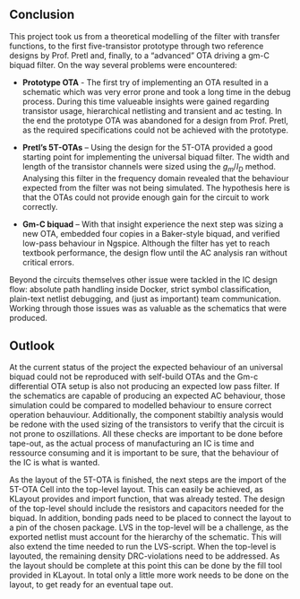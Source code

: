 ## Conclusion  
This project took us from a theoretical modelling of the filter with transfer functions, to the first five-transistor prototype through two
reference designs by Prof. Pretl and, finally, to a “advanced” OTA driving a gm-C biquad filter. On the way several problems were encountered:

* **Prototype OTA** - The first try of implementing an OTA resulted in a schematic which was very error prone and took a long time in the debug process. During this time valueable insights were gained regarding transistor usage, hierarchical netlisting and transient and ac testing. In the end the prototype OTA was abandoned for a design from Prof. Pretl, as the required specifications could not be achieved with the prototype.

* **Pretl’s 5T-OTAs** – Using the design for the 5T-OTA provided a good starting point for implementing the universal biquad filter. The width and length of the transistor channels were sized using the $g_m/I_D$ method. Analysing this filter in the frequency domain revealed that the behaviour expected from the filter was not being simulated. The hypothesis here is that the OTAs could not provide enough gain for the circuit to work correctly.

* **Gm-C biquad** – With that insight experience the next step was sizing a new OTA, embedded four copies in a Baker-style biquad, and verified low-pass behaviour
  in Ngspice.  Although the filter has yet to reach textbook performance, the design flow until the AC analysis ran without critical errors.

Beyond the circuits themselves other issue were tackled in the IC design flow:
absolute path handling inside Docker, strict symbol classification,
plain-text netlist debugging, and (just as important) team communication.
Working through those issues was as valuable as the schematics that were produced.

## Outlook

At the current status of the project the expected behaviour of an universal biquad could not be reproduced with self-build OTAs and the Gm-c differential OTA setup is also not producing an expected low pass filter. If the schematics are capable of producing an expected AC behaviour, those simulation could be compared to modelled behaviour to ensure correct operation behauviour. Additionally, the component stabiltiy analysis would be redone with the used sizing of the transistors to verify that the circuit is not prone to oszillations. All these checks are important to be done before tape-out, as the actual process of manufacturing an IC is time and ressource consuming and it is important to be sure, that the behaviour of the IC is what is wanted. 

As the layout of the 5T-OTA is finished, the next steps are the import of the 5T-OTA Cell into the top-level layout. This can easily be achieved, as KLayout provides and import function, that was already tested. 
The design of the top-level should include the resistors and capacitors needed for the biquad. In addition, bonding pads need to be placed to connect the layout to a pin of the chosen package. 
LVS in the top-level will be a challenge, as the exported netlist must account for the hierarchy of the schematic. This will also extend the time needed to run the LVS-script. 
When the top-level is layouted, the remaining density DRC-violations need to be addressed. As the layout should be complete at this point this can be done by the fill tool provided in KLayout. 
In total only a little more work needs to be done on the layout, to get ready for an eventual tape out.